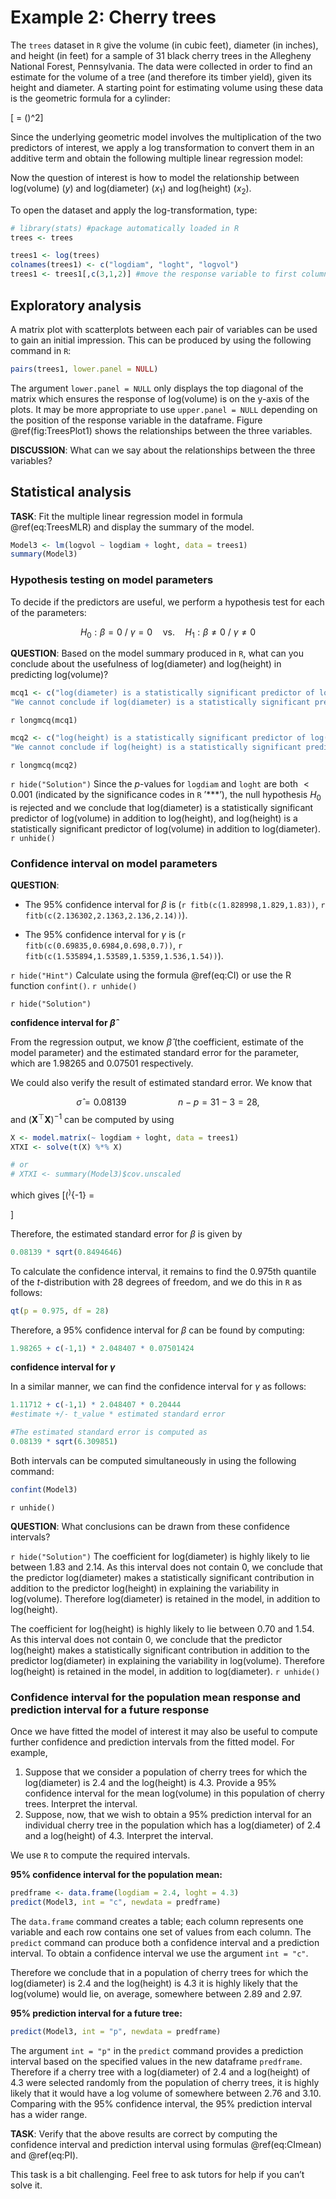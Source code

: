 # Example 2: Cherry trees

The `trees` dataset in `R` give the volume (in cubic feet), diameter (in inches), and height (in feet) for a sample of 31 black cherry trees in the Allegheny National Forest, Pennsylvania. The data were collected in order to find an estimate for the volume of a tree (and therefore its timber yield), given its height and diameter. A starting point for estimating volume using these data is the geometric formula for a cylinder:

\[\mathrm{volume} = \pi \times \left(\frac{\mathrm{diameter}}{2}\right)^2\times \mathrm{height}\]

Since the underlying geometric model involves the multiplication of the two predictors of interest, we apply a log transformation to convert them in an additive term and obtain the following multiple linear regression model:

\begin{equation}
\log(\mathrm{volume}_i) = \alpha+\beta \log(\mathrm{diameter}_i)+\gamma \log(\mathrm{height}_i)+\epsilon_i, \quad \epsilon_i \sim N(0, \sigma^2), \quad i=1,\ldots,31 (\#eq:TreesMLR)
\end{equation}

Now the question of interest is how to model the relationship between log(volume) ($y$) and log(diameter) ($x_1$) and log(height) ($x_2$). 

To open the dataset and apply the log-transformation, type:
```r
# library(stats) #package automatically loaded in R
trees <- trees

trees1 <- log(trees)
colnames(trees1) <- c("logdiam", "loght", "logvol")
trees1 <- trees1[,c(3,1,2)] #move the response variable to first column to facilitate the subsequent visualisation
```


## Exploratory analysis

A matrix plot with scatterplots between each pair of variables can be used to gain an initial impression. This can be produced by using the following command in `R`:

```r
pairs(trees1, lower.panel = NULL)
```

The argument `lower.panel = NULL` only displays the top diagonal of the matrix which ensures the response of log(volume) is on the y-axis of the plots. It may be more appropriate to use `upper.panel = NULL` depending on the position of the response variable in the dataframe. Figure \@ref(fig:TreesPlot1) shows the relationships between the three variables.

**DISCUSSION**: What can we say about the relationships between the three variables?

## Statistical analysis

**TASK**: Fit the multiple linear regression model in formula \@ref(eq:TreesMLR) and display the summary of the model. 

```r
Model3 <- lm(logvol ~ logdiam + loght, data = trees1)
summary(Model3)
```

### Hypothesis testing on model parameters

To decide if the predictors are useful, we perform a hypothesis test for each of the parameters:

$$H_0: \beta = 0 \ /\ \gamma = 0 \quad \text{vs.} \quad H_1: \beta \ne 0 \ / \ \gamma \ne 0$$

**QUESTION**: Based on the model summary produced in `R`, what can you conclude about the usefulness of log(diameter) and log(height) in predicting log(volume)? 

```r
mcq1 <- c("log(diameter) is a statistically significant predictor of log(volume)", answer ="log(diameter) is a statistically significant predictor of log(volume) in addition to log(height).", "log(diameter) is not a statistically significant predictor of log(volume).", 
"We cannot conclude if log(diameter) is a statistically significant predictor of log(volume).")
```
`r longmcq(mcq1)`
```r
mcq2 <- c("log(height) is a statistically significant predictor of log(volume).", answer ="log(height) is a statistically significant predictor of log(volume) in addition to log(diameter).", "log(height) is not a statistically significant predictor of log(volume) in addition to log(diameter).", 
"We cannot conclude if log(height) is a statistically significant predictor of log(volume).")
```
`r longmcq(mcq2)`

`r hide("Solution")`
Since the $p$-values for `logdiam` and `loght` are both $< 0.001$ (indicated by the significance codes in `R` '***'), the null hypothesis $H_0$ is rejected and we conclude that log(diameter) is a statistically significant predictor of log(volume) in addition to log(height), and log(height) is a statistically significant predictor of log(volume) in addition to log(diameter).
`r unhide()`

### Confidence interval on model parameters

**QUESTION**: 

* The 95% confidence interval for $\beta$ is (`r fitb(c(1.828998,1.829,1.83))`, `r fitb(c(2.136302,2.1363,2.136,2.14))`).

* The 95% confidence interval for $\gamma$ is (`r fitb(c(0.69835,0.6984,0.698,0.7))`, `r fitb(c(1.535894,1.53589,1.5359,1.536,1.54))`).

`r hide("Hint")`
Calculate using the formula \@ref(eq:CI) or use the R function `confint()`.
`r unhide()`

`r hide("Solution")`

**confidence interval for $\hat{\beta}$**

From the regression output, we know $\hat{\beta}$ (the coefficient, estimate of the model parameter) and the estimated standard error for the parameter, which are 1.98265 and 0.07501 respectively. 

We could also verify the result of estimated standard error. We know that

$$\hat{\sigma} = 0.08139 \quad\quad\quad\quad\quad n-p = 31 - 3 = 28,$$
and $(\mathbf{X}^\top\mathbf{X})^{-1}$ can be computed by using
```r
X <- model.matrix(~ logdiam + loght, data = trees1)
XTXI <- solve(t(X) %*% X)

# or
# XTXI <- summary(Model3)$cov.unscaled
```

which gives
\[(\mathbf{X}^\top\mathbf{X})^{-1} = \begin{bmatrix}
96.572067 & 3.1392672 & -24.165092\\
3.139267 & 0.8494646 & -1.227489\\
-24.165092 & -1.2274894 & 6.309851
\end{bmatrix}\]

Therefore, the estimated standard error for $\beta$ is given by
```r
0.08139 * sqrt(0.8494646)
```

To calculate the confidence interval, it remains to find the 0.975th quantile of the $t$-distribution with 28 degrees of freedom, and we do this in `R` as follows:
```r
qt(p = 0.975, df = 28)
```

Therefore, a 95% confidence interval for $\beta$ can be found by computing:
```r
1.98265 + c(-1,1) * 2.048407 * 0.07501424
```

**confidence interval for $\gamma$**

In a similar manner, we can find the confidence interval for $\gamma$ as follows: 
```r
1.11712 + c(-1,1) * 2.048407 * 0.20444
#estimate +/- t_value * estimated standard error

#The estimated standard error is computed as
0.08139 * sqrt(6.309851)
```

Both intervals can be computed simultaneously in \texttt{R} using the following command:
```r
confint(Model3)
```

`r unhide()`

**QUESTION**: What conclusions can be drawn from these confidence intervals? 

`r hide("Solution")`
The coefficient for log(diameter) is highly likely to lie between 1.83 and 2.14. As this interval does not contain 0, we conclude that the predictor log(diameter) makes a statistically significant contribution in addition to the predictor log(height) in explaining the variability in log(volume). Therefore log(diameter) is retained in the model, in addition to log(height). 

The coefficient for log(height) is highly likely to lie between 0.70 and 1.54. As this interval does not contain 0, we conclude that the predictor log(height) makes a statistically significant contribution in addition to the predictor log(diameter) in explaining the variability in log(volume). Therefore log(height) is retained in the model, in addition to log(diameter). 
`r unhide()`

### Confidence interval for the population mean response and prediction interval for a future response

Once we have fitted the model of interest it may also be useful to compute further confidence and prediction intervals from the fitted model. For example,

1. Suppose that we consider a population of cherry trees for which the log(diameter) is 2.4 and the log(height) is 4.3. Provide a 95% confidence interval for the mean log(volume) in this population of cherry trees. Interpret the interval.
2. Suppose, now, that we wish to obtain a 95% prediction interval for an individual cherry tree in the population which has a log(diameter) of 2.4 and a log(height) of 4.3. Interpret the interval.

We use `R` to compute the required intervals.

**95% confidence interval for the population mean:**

```r
predframe <- data.frame(logdiam = 2.4, loght = 4.3)
predict(Model3, int = "c", newdata = predframe)
```

The `data.frame` command creates a table; each column represents one variable and each row contains one set of values from each column. The `predict` command can produce both a confidence interval and a prediction interval. To obtain a confidence interval we use the argument `int = "c"`.

Therefore we conclude that in a population of cherry trees for which the log(diameter) is 2.4 and the log(height) is 4.3 it is highly likely that the log(volume) would lie, on average, somewhere between 2.89 and 2.97.

**95% prediction interval for a future tree:**
```r
predict(Model3, int = "p", newdata = predframe)
```

The argument `int = "p"` in the `predict` command provides a prediction interval based on the specified values in the new dataframe `predframe`. Therefore if a cherry tree with a log(diameter) of 2.4 and a log(height) of 4.3 were selected randomly from the population of cherry trees, it is highly likely that it would have a log volume of somewhere between 2.76 and 3.10. Comparing with the 95% confidence interval, the 95% prediction interval has a wider range. 

**TASK**: Verify that the above results are correct by computing the confidence interval and prediction interval using formulas \@ref(eq:CImean) and \@ref(eq:PI). 

This task is a bit challenging. Feel free to ask tutors for help if you can't solve it. 


